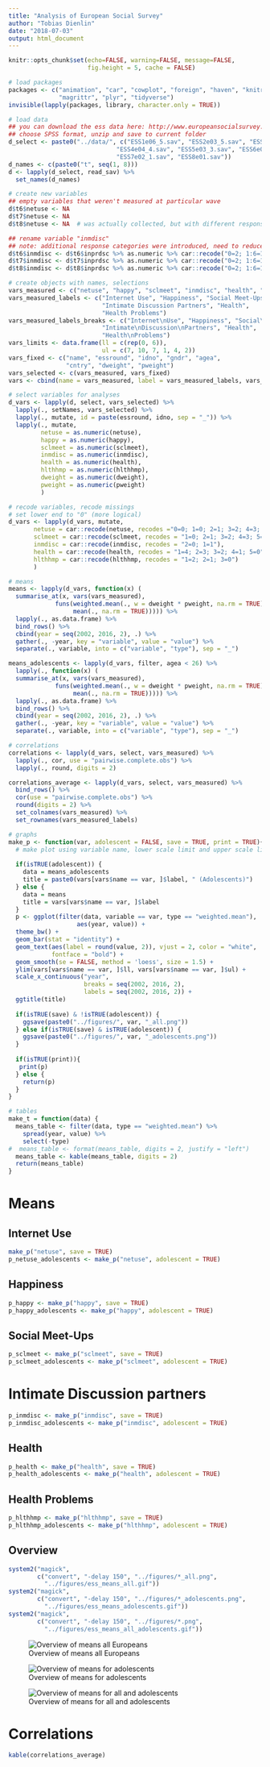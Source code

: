 ```yaml
---
title: "Analysis of European Social Survey"
author: "Tobias Dienlin"
date: "2018-07-03"
output: html_document
---
```


```r
knitr::opts_chunk$set(echo=FALSE, warning=FALSE, message=FALSE,
                      fig.height = 5, cache = FALSE)
```

```r
# load packages
packages <- c("animation", "car", "cowplot", "foreign", "haven", "knitr", 
              "magrittr", "plyr", "tidyverse")
invisible(lapply(packages, library, character.only = TRUE))
```

```r
# load data
## you can download the ess data here: http://www.europeansocialsurvey.org/data/
## choose SPSS format, unzip and save to current folder
d_select <- paste0("../data/", c("ESS1e06_5.sav", "ESS2e03_5.sav", "ESS3e03_6.sav", 
                              "ESS4e04_4.sav", "ESS5e03_3.sav", "ESS6e02_3.sav", 
                              "ESS7e02_1.sav", "ESS8e01.sav"))
d_names <- c(paste0("t", seq(1, 8)))
d <- lapply(d_select, read_sav) %>% 
  set_names(d_names)
```

```r
# create new variables
## empty variables that weren't measured at particular wave
d$t6$netuse <- NA
d$t7$netuse <- NA
d$t8$netuse <- NA  # was actually collected, but with different response options -- no comparison possible

## rename variable "inmdisc"
## note: additional response categories were introduced, need to reduce and recode
d$t6$inmdisc <- d$t6$inprdsc %>% as.numeric %>% car::recode("0=2; 1:6=1")
d$t7$inmdisc <- d$t7$inprdsc %>% as.numeric %>% car::recode("0=2; 1:6=1")
d$t8$inmdisc <- d$t8$inprdsc %>% as.numeric %>% car::recode("0=2; 1:6=1")

# create objects with names, selections
vars_measured <- c("netuse", "happy", "sclmeet", "inmdisc", "health", "hlthhmp")
vars_measured_labels <- c("Internet Use", "Happiness", "Social Meet-Ups", 
                          "Intimate Discussion Partners", "Health", 
                          "Health Problems")
vars_measured_labels_breaks <- c("Internet\nUse", "Happiness", "Social\nMeet-Ups", 
                          "Intimate\nDiscussion\nPartners", "Health", 
                          "Health\nProblems")
vars_limits <- data.frame(ll = c(rep(0, 6)),
                          ul = c(7, 10, 7, 1, 4, 2))
vars_fixed <- c("name", "essround", "idno", "gndr", "agea", 
                "cntry", "dweight", "pweight")
vars_selected <- c(vars_measured, vars_fixed)
vars <- cbind(name = vars_measured, label = vars_measured_labels, vars_limits)

# select variables for analyses
d_vars <- lapply(d, select, vars_selected) %>% 
  lapply(., setNames, vars_selected) %>% 
  lapply(., mutate, id = paste(essround, idno, sep = "_")) %>% 
  lapply(., mutate, 
         netuse = as.numeric(netuse), 
         happy = as.numeric(happy),
         sclmeet = as.numeric(sclmeet),
         inmdisc = as.numeric(inmdisc),
         health = as.numeric(health),
         hlthhmp = as.numeric(hlthhmp),
         dweight = as.numeric(dweight),
         pweight = as.numeric(pweight)
         )

# recode variables, recode missings
# set lower end to "0" (more logical)
d_vars <- lapply(d_vars, mutate,
       netuse = car::recode(netuse, recodes ="0=0; 1=0; 2=1; 3=2; 4=3; 5=4; 6=5; 7=6"),
       sclmeet = car::recode(sclmeet, recodes = "1=0; 2=1; 3=2; 4=3; 5=4; 6=5; 7=6"),
       inmdisc = car::recode(inmdisc, recodes = "2=0; 1=1"),
       health = car::recode(health, recodes = "1=4; 2=3; 3=2; 4=1; 5=0"),
       hlthhmp = car::recode(hlthhmp, recodes = "1=2; 2=1; 3=0")
       )
```

```r
# means
means <- lapply(d_vars, function(x) (
  summarise_at(x, vars(vars_measured), 
             funs(weighted.mean(., w = dweight * pweight, na.rm = TRUE),
                  mean(., na.rm = TRUE))))) %>% 
  lapply(., as.data.frame) %>% 
  bind_rows() %>% 
  cbind(year = seq(2002, 2016, 2), .) %>% 
  gather(., -year, key = "variable", value = "value") %>% 
  separate(., variable, into = c("variable", "type"), sep = "_")

means_adolescents <- lapply(d_vars, filter, agea < 26) %>%  
  lapply(., function(x) (
  summarise_at(x, vars(vars_measured), 
             funs(weighted.mean(., w = dweight * pweight, na.rm = TRUE),
                  mean(., na.rm = TRUE))))) %>% 
  lapply(., as.data.frame) %>% 
  bind_rows() %>% 
  cbind(year = seq(2002, 2016, 2), .) %>% 
  gather(., -year, key = "variable", value = "value") %>% 
  separate(., variable, into = c("variable", "type"), sep = "_")

# correlations
correlations <- lapply(d_vars, select, vars_measured) %>% 
  lapply(., cor, use = "pairwise.complete.obs") %>% 
  lapply(., round, digits = 2)

correlations_average <- lapply(d_vars, select, vars_measured) %>% 
  bind_rows() %>% 
  cor(use = "pairwise.complete.obs") %>% 
  round(digits = 2) %>% 
  set_colnames(vars_measured) %>% 
  set_rownames(vars_measured_labels)
```

```r
# graphs
make_p <- function(var, adolescent = FALSE, save = TRUE, print = TRUE){
  # make plot using variable name, lower scale limit and upper scale limit
  
  if(isTRUE(adolescent)) {
    data = means_adolescents
    title = paste0(vars[vars$name == var, ]$label, " (Adolescents)")
  } else {
    data = means
    title = vars[vars$name == var, ]$label
  }
  p <- ggplot(filter(data, variable == var, type == "weighted.mean"),
                   aes(year, value)) +
  theme_bw() +
  geom_bar(stat = "identity") +
  geom_text(aes(label = round(value, 2)), vjust = 2, color = "white",
            fontface = "bold") +
  geom_smooth(se = FALSE, method = 'loess', size = 1.5) +
  ylim(vars[vars$name == var, ]$ll, vars[vars$name == var, ]$ul) +
  scale_x_continuous("year",
                     breaks = seq(2002, 2016, 2),
                     labels = seq(2002, 2016, 2)) +
  ggtitle(title)
  
  if(isTRUE(save) & !isTRUE(adolescent)) {
    ggsave(paste0("../figures/", var, "_all.png"))
  } else if(isTRUE(save) & isTRUE(adolescent)) {
    ggsave(paste0("../figures/", var, "_adolescents.png"))
  }
  
  if(isTRUE(print)){
   print(p) 
  } else {
    return(p)
  }
}

# tables
make_t = function(data) {
  means_table <- filter(data, type == "weighted.mean") %>% 
    spread(year, value) %>% 
    select(-type)
#  means_table <- format(means_table, digits = 2, justify = "left")
  means_table <- kable(means_table, digits = 2)
  return(means_table)
}
```

# Means
## Internet Use

```r
make_p("netuse", save = TRUE)
p_netuse_adolescents <- make_p("netuse", adolescent = TRUE)
```

## Happiness

```r
p_happy <- make_p("happy", save = TRUE)
p_happy_adolescents <- make_p("happy", adolescent = TRUE)
```

## Social Meet-Ups

```r
p_sclmeet <- make_p("sclmeet", save = TRUE)
p_sclmeet_adolescents <- make_p("sclmeet", adolescent = TRUE)
```

# Intimate Discussion partners
```r
p_inmdisc <- make_p("inmdisc", save = TRUE)
p_inmdisc_adolescents <- make_p("inmdisc", adolescent = TRUE)
```

## Health

```r
p_health <- make_p("health", save = TRUE)
p_health_adolescents <- make_p("health", adolescent = TRUE)
```

## Health Problems

```r
p_hlthhmp <- make_p("hlthhmp", save = TRUE)
p_hlthhmp_adolescents <- make_p("hlthhmp", adolescent = TRUE)
```

## Overview

```r
system2("magick", 
        c("convert", "-delay 150", "../figures/*_all.png", 
          "../figures/ess_means_all.gif"))
system2("magick", 
        c("convert", "-delay 150", "../figures/*_adolescents.png", 
          "../figures/ess_means_adolescents.gif"))
system2("magick", 
        c("convert", "-delay 150", "../figures/*.png", 
          "../figures/ess_means_all_adolescents.gif"))
```

![Overview of means all Europeans](../figures/ess_means_all.gif)

![Overview of means for adolescents](../figures/ess_means_adolescents.gif)

![Overview of means for all and adolescents](../figures/ess_means_all_adolescents.gif)

# Correlations
```r
kable(correlations_average)
```

